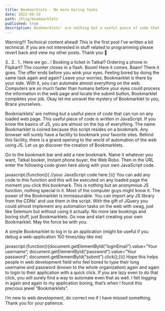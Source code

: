 ```yaml
---
title: Bookmarklets - No more boring tasks
date: 2022-06-19
path: /blog/bookmarklets
published: true
description: Bookmarklets’ are nothing but a useful piece of code that can run on any loaded web page. This useful piece of code is written in JavaScript.
---
```

Warning!!! Technical content ahead! This is the first post I’ve written a bit technical. If you are not interested in stuff related to programming please revert back and view my other posts. Thank you 🙂

3..
2..
1..
Here we go…!
Booking a ticket in Tatkal? Ordering a phone in Flipkart? The counter closes in a flash. Boom! Here it comes. Baam! There it goes. The offer ends before you wink your eyes. Feeling bored by doing the same task again and again? Leave your worries; Bookmarklet is there by your side. With it, you can automate almost everything on the web. Computers are so much faster than humans before your eyes could process the information in the web page and locate the submit button, Bookmarklet completes your job. Okay let me unravel the mystery of Bookmarklet to you, Brace yourselves.

Bookmarklets’ are nothing but a useful piece of code that can run on any loaded web page. This useful piece of code is written in JavaScript. If you know the basics of JS, you are almost on the top of everything. The name Bookmarklet is coined because this script resides on a bookmark. Any browser will surely have a facility to bookmark your favorite sites. Behind this facility, there is a grand opening to the world of automation of the web using JS. Let us go discover the creation of Bookmarklets.

Go to the bookmark bar and add a new bookmark. Name it whatever you want, Tatkal booker, Instant phone buyer, the Web Robo. Then in the URL enter the following code given here along with your own JavaScript code.

javascript:(function(){ //your JavaScript code here })()
You can add any code to this function and this will be executed on any loaded page the moment you click this bookmark. This is nothing but an anonymous JS function, nothing special in it. Most of the computer guys might know it. The power of the Bookmarklet is immeasurable. You can import any JS library from the CDNs’ and use them in the script. With the gift of JQuery you could almost implement any automation tasks on the web with swag, just like Selenium but without using it actually. No more late bookings and boring stuff, just Bookmarklets. Go now and start creating your own Bookmarklet. May the force be with you.

A simple Bookmarklet to log in to an application (might be useful if you debug a web-application 100 times/day like me)

javascript:(function(){document.getElementById("loginEmail”).value=”Your username”; document.getElementById(“password”).value=”Your password”; document.getElementById(“submit”).click();})()
Hope this helps people in web development field who feel bored to type their long username and password (known to the whole organization) again and again to login to their application with a quick click. If you are lazy even to do that click, you will surely find a way to automate even that as well. I felt logging in again and again to my application boring, that’s when I found this precious jewel “Bookmarklets”.

I’m new to web development, do correct me if I have missed something.
Thank you for your patience.